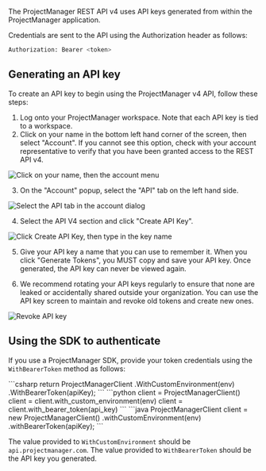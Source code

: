 The ProjectManager REST API v4 uses API keys generated from within the ProjectManager application.

Credentials are sent to the API using the Authorization header as follows:

```bash
Authorization: Bearer <token>
```

## Generating an API key

To create an API key to begin using the ProjectManager v4 API, follow these steps:

1. Log onto your ProjectManager workspace. Note that each API key is tied to a workspace.
2. Click on your name in the bottom left hand corner of the screen, then select "Account". If you cannot see this option, check with your account representative to verify that you have been granted access to the REST API v4. 

![Click on your name, then the account menu](/docs/assets/account-menu.png)

3. On the "Account" popup, select the "API" tab on the left hand side. 

![Select the API tab in the account dialog](/docs/assets/account-dialog.png)

4. Select the API V4 section and click "Create API Key". 

![Click Create API Key, then type in the key name](/docs/assets/create-api-key-dialog.png)

5. Give your API key a name that you can use to remember it. When you click "Generate Tokens", you MUST copy and save your API key. Once generated, the API key can never be viewed again.

6. We recommend rotating your API keys regularly to ensure that none are leaked or accidentally shared outside your organization. You can use the API key screen to maintain and revoke old tokens and create new ones. 

![Revoke API key](/docs/assets/revoke-api-key.png)

## Using the SDK to authenticate

If you use a ProjectManager SDK, provide your token credentials using the `WithBearerToken` method as follows:

<CodeBlocks>
    <CodeBlock title="C#">
    ```csharp
    return ProjectManagerClient
        .WithCustomEnvironment(env)
        .WithBearerToken(apiKey);
    ```
    </CodeBlock>
    <CodeBlock title="Python">
    ```python
    client = ProjectManagerClient()
    client = client.with_custom_environment(env)
    client = client.with_bearer_token(api_key)
    ```
    </CodeBlock>
    <CodeBlock title="Java">
    ```java
    ProjectManagerClient client = new ProjectManagerClient()
        .withCustomEnvironment(env)
        .withBearerToken(apiKey);
    ```
    </CodeBlock>
</CodeBlocks>

The value provided to `WithCustomEnvironment` should be `api.projectmanager.com`.
The value provided to `WithBearerToken` should be the API key you generated.